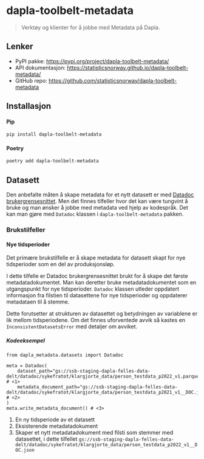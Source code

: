 # dapla-toolbelt-metadata

> Verktøy og klienter for å jobbe med Metadata på Dapla.

## Lenker

- PyPI pakke: <https://pypi.org/project/dapla-toolbelt-metadata/>
- API dokumentasjon: <https://statisticsnorway.github.io/dapla-toolbelt-metadata/>
- GitHub repo: <https://github.com/statisticsnorway/dapla-toolbelt-metadata>

## Installasjon

#### Pip

```.bash
pip install dapla-toolbelt-metadata
```

#### Poetry

```.bash
poetry add dapla-toolbelt-metadata
```

## Datasett

Den anbefalte måten å skape metadata for et nytt datasett er med [Datadoc brukergrensesnittet](./datadoc.qmd). Men det finnes tilfeller hvor det kan være tungvint å bruke og man ønsker å jobbe med metadata ved hjelp av kodespråk. Det kan man gjøre med `Datadoc` klassen i `dapla-toolbelt-metadata` pakken.

### Brukstilfeller

#### Nye tidsperioder

Det primære brukstilfelle er å skape metadata for datasett skapt for nye tidsperioder som en del av produksjonsløp.

I dette tilfelle er Datadoc brukergrensesnittet brukt for å skape det første metadatadokumentet. Man kan deretter bruke metadatadokumentet som en utgangspunkt for nye tidsperioder. `Datadoc` klassen utleder oppdatert informasjon fra filstien til datasettene for nye tidsperioder og oppdaterer metadataen til å stemme.

::: {.callout-note}
Dette forutsetter at strukturen av datasettet og betydningen av variablene er lik mellom tidsperiodene. Om det finnes uforventede avvik så kastes en `InconsistentDatasetsError` med detaljer om avviket.
:::

##### Kodeeksempel

```.python
from dapla_metadata.datasets import Datadoc

meta = Datadoc(
    dataset_path="gs://ssb-staging-dapla-felles-data-delt/datadoc/sykefratot/klargjorte_data/person_testdata_p2022_v1.parquet",             # <1>
    metadata_document_path="gs://ssb-staging-dapla-felles-data-delt/datadoc/sykefratot/klargjorte_data/person_testdata_p2021_v1__DOC.json", # <2>
)
meta.write_metadata_document() # <3>
```

1. En ny tidsperiode av et datasett
2. Eksisterende metadatadokument
3. Skaper et nytt metadatadokument med filsti som stemmer med datasettet, i dette tilfellet `gs://ssb-staging-dapla-felles-data-delt/datadoc/sykefratot/klargjorte_data/person_testdata_p2022_v1__DOC.json`

